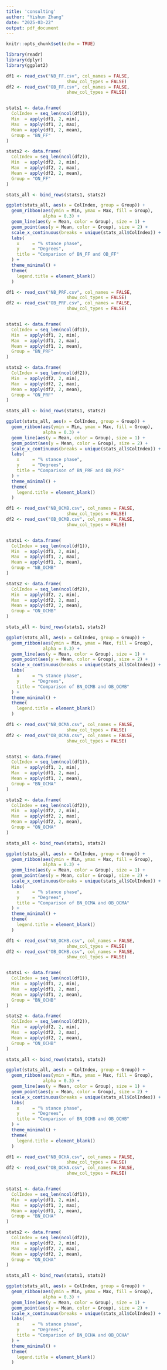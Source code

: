 ```yaml
---
title: 'consulting'
author: "Yishun Zhang"
date: "2025-03-22"
output: pdf_document
---
```


```r
knitr::opts_chunk$set(echo = TRUE)
```


```r
library(readr)
library(dplyr)
library(ggplot2)

df1 <- read_csv("NB_FF.csv", col_names = FALSE,
                       show_col_types = FALSE)
df2 <- read_csv("OB_FF.csv", col_names = FALSE,
                       show_col_types = FALSE)  


stats1 <- data.frame(
  ColIndex = seq_len(ncol(df1)),
  Min  = apply(df1, 2, min),
  Max  = apply(df1, 2, max),
  Mean = apply(df1, 2, mean),
  Group = "BN_FF"
)

stats2 <- data.frame(
  ColIndex = seq_len(ncol(df2)),
  Min  = apply(df2, 2, min),
  Max  = apply(df2, 2, max),
  Mean = apply(df2, 2, mean),
  Group = "ON_FF"
)

stats_all <- bind_rows(stats1, stats2)

ggplot(stats_all, aes(x = ColIndex, group = Group)) +
  geom_ribbon(aes(ymin = Min, ymax = Max, fill = Group),
              alpha = 0.3) +
  geom_line(aes(y = Mean, color = Group), size = 1) +
  geom_point(aes(y = Mean, color = Group), size = 2) +
  scale_x_continuous(breaks = unique(stats_all$ColIndex)) +
  labs(
    x     = "% stance phase",
    y     = "Degrees",
    title = "Comparison of BN_FF and OB_FF"
  ) +
  theme_minimal() +
  theme(
    legend.title = element_blank()
  )
```


```r
df1 <- read_csv("NB_PRF.csv", col_names = FALSE,
                       show_col_types = FALSE)
df2 <- read_csv("OB_PRF.csv", col_names = FALSE,
                       show_col_types = FALSE)  


stats1 <- data.frame(
  ColIndex = seq_len(ncol(df1)),
  Min  = apply(df1, 2, min),
  Max  = apply(df1, 2, max),
  Mean = apply(df1, 2, mean),
  Group = "BN_PRF"
)

stats2 <- data.frame(
  ColIndex = seq_len(ncol(df2)),
  Min  = apply(df2, 2, min),
  Max  = apply(df2, 2, max),
  Mean = apply(df2, 2, mean),
  Group = "ON_PRF"
)

stats_all <- bind_rows(stats1, stats2)

ggplot(stats_all, aes(x = ColIndex, group = Group)) +
  geom_ribbon(aes(ymin = Min, ymax = Max, fill = Group),
              alpha = 0.3) +
  geom_line(aes(y = Mean, color = Group), size = 1) +
  geom_point(aes(y = Mean, color = Group), size = 2) +
  scale_x_continuous(breaks = unique(stats_all$ColIndex)) +
  labs(
    x     = "% stance phase",
    y     = "Degrees",
    title = "Comparison of BN_PRF and OB_PRF"
  ) +
  theme_minimal() +
  theme(
    legend.title = element_blank()
  )
```
```r
df1 <- read_csv("NB_OCMB.csv", col_names = FALSE,
                       show_col_types = FALSE)
df2 <- read_csv("OB_OCMB.csv", col_names = FALSE,
                       show_col_types = FALSE)  


stats1 <- data.frame(
  ColIndex = seq_len(ncol(df1)),
  Min  = apply(df1, 2, min),
  Max  = apply(df1, 2, max),
  Mean = apply(df1, 2, mean),
  Group = "NB_OCMB"
)

stats2 <- data.frame(
  ColIndex = seq_len(ncol(df2)),
  Min  = apply(df2, 2, min),
  Max  = apply(df2, 2, max),
  Mean = apply(df2, 2, mean),
  Group = "ON_OCMB"
)

stats_all <- bind_rows(stats1, stats2)

ggplot(stats_all, aes(x = ColIndex, group = Group)) +
  geom_ribbon(aes(ymin = Min, ymax = Max, fill = Group),
              alpha = 0.3) +
  geom_line(aes(y = Mean, color = Group), size = 1) +
  geom_point(aes(y = Mean, color = Group), size = 2) +
  scale_x_continuous(breaks = unique(stats_all$ColIndex)) +
  labs(
    x     = "% stance phase",
    y     = "Degrees",
    title = "Comparison of BN_OCMB and OB_OCMB"
  ) +
  theme_minimal() +
  theme(
    legend.title = element_blank()
  )
```

```r
df1 <- read_csv("NB_OCMA.csv", col_names = FALSE,
                       show_col_types = FALSE)
df2 <- read_csv("OB_OCMA.csv", col_names = FALSE,
                       show_col_types = FALSE)  


stats1 <- data.frame(
  ColIndex = seq_len(ncol(df1)),
  Min  = apply(df1, 2, min),
  Max  = apply(df1, 2, max),
  Mean = apply(df1, 2, mean),
  Group = "BN_OCMA"
)

stats2 <- data.frame(
  ColIndex = seq_len(ncol(df2)),
  Min  = apply(df2, 2, min),
  Max  = apply(df2, 2, max),
  Mean = apply(df2, 2, mean),
  Group = "ON_OCMA"
)

stats_all <- bind_rows(stats1, stats2)

ggplot(stats_all, aes(x = ColIndex, group = Group)) +
  geom_ribbon(aes(ymin = Min, ymax = Max, fill = Group),
              alpha = 0.3) +
  geom_line(aes(y = Mean, color = Group), size = 1) +
  geom_point(aes(y = Mean, color = Group), size = 2) +
  scale_x_continuous(breaks = unique(stats_all$ColIndex)) +
  labs(
    x     = "% stance phase",
    y     = "Degrees",
    title = "Comparison of BN_OCMA and OB_OCMA"
  ) +
  theme_minimal() +
  theme(
    legend.title = element_blank()
  )
```

```r
df1 <- read_csv("NB_OCHB.csv", col_names = FALSE,
                       show_col_types = FALSE)
df2 <- read_csv("OB_OCHB.csv", col_names = FALSE,
                       show_col_types = FALSE)  


stats1 <- data.frame(
  ColIndex = seq_len(ncol(df1)),
  Min  = apply(df1, 2, min),
  Max  = apply(df1, 2, max),
  Mean = apply(df1, 2, mean),
  Group = "BN_OCHB"
)

stats2 <- data.frame(
  ColIndex = seq_len(ncol(df2)),
  Min  = apply(df2, 2, min),
  Max  = apply(df2, 2, max),
  Mean = apply(df2, 2, mean),
  Group = "ON_OCHB"
)

stats_all <- bind_rows(stats1, stats2)

ggplot(stats_all, aes(x = ColIndex, group = Group)) +
  geom_ribbon(aes(ymin = Min, ymax = Max, fill = Group),
              alpha = 0.3) +
  geom_line(aes(y = Mean, color = Group), size = 1) +
  geom_point(aes(y = Mean, color = Group), size = 2) +
  scale_x_continuous(breaks = unique(stats_all$ColIndex)) +
  labs(
    x     = "% stance phase",
    y     = "Degrees",
    title = "Comparison of BN_OCHB and OB_OCHB"
  ) +
  theme_minimal() +
  theme(
    legend.title = element_blank()
  )
```

```r
df1 <- read_csv("NB_OCHA.csv", col_names = FALSE,
                       show_col_types = FALSE)
df2 <- read_csv("OB_OCHA.csv", col_names = FALSE,
                       show_col_types = FALSE)  


stats1 <- data.frame(
  ColIndex = seq_len(ncol(df1)),
  Min  = apply(df1, 2, min),
  Max  = apply(df1, 2, max),
  Mean = apply(df1, 2, mean),
  Group = "BN_OCHA"
)

stats2 <- data.frame(
  ColIndex = seq_len(ncol(df2)),
  Min  = apply(df2, 2, min),
  Max  = apply(df2, 2, max),
  Mean = apply(df2, 2, mean),
  Group = "ON_OCHA"
)

stats_all <- bind_rows(stats1, stats2)

ggplot(stats_all, aes(x = ColIndex, group = Group)) +
  geom_ribbon(aes(ymin = Min, ymax = Max, fill = Group),
              alpha = 0.3) +
  geom_line(aes(y = Mean, color = Group), size = 1) +
  geom_point(aes(y = Mean, color = Group), size = 2) +
  scale_x_continuous(breaks = unique(stats_all$ColIndex)) +
  labs(
    x     = "% stance phase",
    y     = "Degrees",
    title = "Comparison of BN_OCHA and OB_OCHA"
  ) +
  theme_minimal() +
  theme(
    legend.title = element_blank()
  )
```
